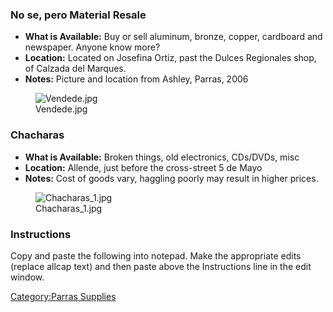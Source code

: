 ===No se, pero Material Resale===
*'''What is Available:''' Buy or sell aluminum, bronze, copper, cardboard and newspaper. Anyone know more? 
*'''Location:''' Located on Josefina Ortiz, past the Dulces Regionales shop, of Calzada del Marques. 
*'''Notes:'''  Picture and location from Ashley, Parras, 2006
[[Image:Vendede.jpg]]


===Chacharas===
*'''What is Available:''' Broken things, old electronics, CDs/DVDs, misc
*'''Location:''' Allende, just before the cross-street 5 de Mayo
*'''Notes:''' Cost of goods vary, haggling poorly may result in higher prices.
[[Image:Chacharas_1.jpg]]

===Instructions===
Copy and paste the following into notepad.  Make the appropriate edits (replace allcap text) and then paste above the Instructions line in the edit window.
{{Template:Parras supplies}}

[[Category:Parras Supplies]]